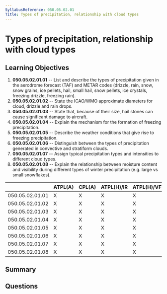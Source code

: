 ```yaml
---
SyllabusReference: 050.05.02.01
Title: Types of precipitation, relationship with cloud types
---
```


# Types of precipitation, relationship with cloud types

## Learning Objectives

1. **050.05.02.01.01** -- List and describe the types of precipitation given in
   the aerodrome forecast (TAF) and METAR codes (drizzle, rain, snow, snow
   grains, ice pellets, hail, small hail, snow pellets, ice crystals, freezing
   drizzle, freezing rain).
2. **050.05.02.01.02** -- State the ICAO/WMO approximate diameters for cloud,
   drizzle and rain drops.
3. **050.05.02.01.03** -- State that, because of their size, hail stones can cause
   significant damage to aircraft.
4. **050.05.02.01.04** -- Explain the mechanism for the formation of freezing
   precipitation.
5. **050.05.02.01.05** -- Describe the weather conditions that give rise to
   freezing precipitation.
6. **050.05.02.01.06** -- Distinguish between the types of precipitation generated
   in convective and stratiform clouds.
7. **050.05.02.01.07** -- Assign typical precipitation types and intensities to
   different cloud types.
8. **050.05.02.01.08** -- Explain the relationship between moisture content and
   visibility during different types of winter precipitation (e.g. large vs
   small snowflakes).

|                 | ATPL(A) | CPL(A) | ATPL(H)/IR | ATPL(H)/VFR | CPL(H) | IR  | CBIR(A) |
| --------------- | ------- | ------ | ---------- | ----------- | ------ | --- | ------- |
| 050.05.02.01.01 | X       | X      | X          | X           | X      | X   | X       |
| 050.05.02.01.02 | X       | X      | X          | X           | X      | X   | X       |
| 050.05.02.01.03 | X       | X      | X          | X           | X      | X   | X       |
| 050.05.02.01.04 | X       | X      | X          | X           | X      | X   | X       |
| 050.05.02.01.05 | X       | X      | X          | X           | X      | X   | X       |
| 050.05.02.01.06 | X       | X      | X          | X           | X      | X   | X       |
| 050.05.02.01.07 | X       | X      | X          | X           | X      | X   | X       |
| 050.05.02.01.08 | X       | X      | X          | X           | X      | X   | X       |

## Summary

## Questions
